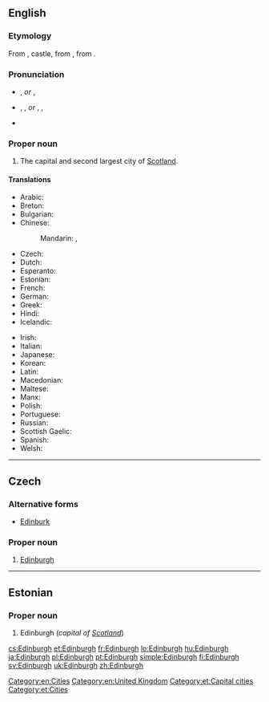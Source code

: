 ==English==
{{wikipedia}}
{{wikipedia|Etymology of Edinburgh}}

===Etymology===
From {{etyl|ang|en}} {{term|burg|lang=ang}}, castle, from {{etyl|gem-pro|en}} {{term/t|gem-pro|*burgz||fortress}}, from {{etyl|ine-pro|en}} {{term/t|ine-pro|*bhrgh||fortified elevation}}.
{{etystub}} <!---What about the "Edin-" part?--->

===Pronunciation===
* {{a|UK, AUS, NZ}} {{IPA|/ˈɛdɪnbərə/}}, {{X-SAMPA|/"EdInb@r@/}} ''or'' {{IPA|/ˈɛdɪnbrə/}}, {{X-SAMPA|/"EdInbr@/}}
* {{a|US}} {{enPR|ĕdʹən-bŭr-ə}}, {{IPA|/ˈɛdənbʌrə/}}, {{X-SAMPA|/"Ed@nbVr@/}} ''or'' {{enPR|ĕdʹən-bər-ə}}, {{IPA|/ˈɛdənbərə/}}, {{X-SAMPA|/"Ed@nb@r@/}}
* {{audio|En-uk-Edinburgh.ogg|Audio (UK)}}

===Proper noun===
{{en-proper noun}}

# The capital and second largest city of [[Scotland]].

====Translations====
{{trans-top|capital of Scotland}}
* Arabic: {{t|ar|إدنبرة|f|tr='idinbura|sc=Arab}}
* Breton: {{t|br|Dinedin}}
* Bulgarian: {{t|bg|Единбург|sc=Cyrl}}
* Chinese:
*: Mandarin: {{t|cmn|愛丁堡|sc=Hani}}, {{t+|cmn|爱丁堡|tr=Àidīngbǎo|sc=Hani}}
* Czech: {{t+|cs|Edinburgh|m}}
* Dutch: {{t|nl|Edinburgh}}
* Esperanto: {{t|eo|Edinburgo}}
* Estonian: {{t+|et|Edinburgh}}
* French: {{t+|fr|Édimbourg}}
* German: {{t|de|Edinburgh|n}}
* Greek: {{t+|el|Εδιμβούργο|n|tr=Edimvoúrgo}}
* Hindi: {{t|hi|एडिनबर्ग|tr=ēḍinbarg|sc=Deva}}
* Icelandic: {{t|is|Edinborg|f}}
{{trans-mid}}
* Irish: {{t|ga|Dún Éideann|m}}
* Italian: {{t|it|Edimburgo|f}}
* Japanese: {{t|ja|エディンバラ|tr=Edinbara}}
* Korean: {{t|ko|에든버러|tr=Edeunbeoreo|sc=Kore}}
* Latin: {{t|la|Edinensis|f}}
* Macedonian: {{t|mk|Единбург|m|tr=Édinburg}}
* Maltese: {{t|mt|Edimbera}}
* Manx: {{t|gv|Doon Edin}}
* Polish: {{t+|pl|Edynburg|m}}
* Portuguese: {{t+|pt|Edimburgo}}
* Russian: {{t|ru|Эдинбург|m|tr=Édinburg}}
* Scottish Gaelic: {{t|gd|Dùn Èideann}}
* Spanish: {{t+|es|Edimburgo|m}}
* Welsh: {{t+|cy|Caeredin|f}}
{{trans-bottom}}

[[Category:en:Cities]]
[[Category:en:United Kingdom]]

----

==Czech==

===Alternative forms===
* [[Edinburk]]

===Proper noun===
{{cs-proper noun|g=m}}

# [[#English|Edinburgh]]

----

==Estonian==

===Proper noun===
{{head|et|proper noun}}

# Edinburgh (''capital of [[Scotland]]'')

[[Category:et:Capital cities]]
[[Category:et:Cities]]

[[cs:Edinburgh]]
[[et:Edinburgh]]
[[fr:Edinburgh]]
[[lo:Edinburgh]]
[[hu:Edinburgh]]
[[ja:Edinburgh]]
[[pl:Edinburgh]]
[[pt:Edinburgh]]
[[simple:Edinburgh]]
[[fi:Edinburgh]]
[[sv:Edinburgh]]
[[uk:Edinburgh]]
[[zh:Edinburgh]]